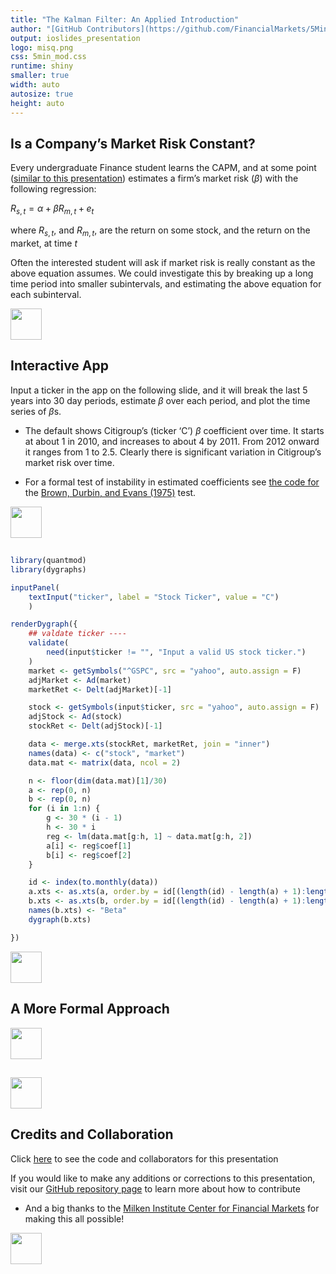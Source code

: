 ```yaml
---
title: "The Kalman Filter: An Applied Introduction"
author: "[GitHub Contributors](https://github.com/FinancialMarkets/5MinuteFinance/graphs/contributors)"
output: ioslides_presentation
logo: misq.png
css: 5min_mod.css
runtime: shiny
smaller: true
width: auto
autosize: true
height: auto
---
```


## Is a Company's Market Risk Constant?

Every undergraduate Finance student learns the CAPM, and at some point ([similar to this presentation](https://micfm.shinyapps.io/The_CAPM/)) estimates a firm's market risk ($\beta$) with the following regression:

$R_{s,t} = \alpha + \beta R_{m,t} + e_t$

where $R_{s,t}$, and $R_{m,t}$, are the return on some stock, and the return on the market, at time $t$

Often the interested student will ask if market risk is really constant as the above equation assumes.  We could investigate this by breaking up a long time period into smaller subintervals, and estimating the above equation for each subinterval.  

<div class="MIfooter"><img src="mi.png" style="height:50px;"></div> 

##  Interactive App

Input a ticker in the app on the following slide, and it will break the last 5 years into 30 day periods, estimate $\beta$ over each period, and plot the time series of $\beta$s.

-  The default shows Citigroup's (ticker 'C') $\beta$ coefficient over time.  It starts at about 1 in 2010, and increases to about 4 by 2011.  From 2012 onward it ranges from 1 to 2.5.  Clearly there is significant variation in Citigroup's market risk over time.  

-  For a formal test of instability in estimated coefficients see [the code for](https://github.com/Matt-Brigida/BDE_75/blob/master/BDE_75_test.R) the [Brown, Durbin, and Evans (1975)](https://scholar.google.com/scholar?hl=en&q=brown+durbin+evans+1975) test.  

<div class="MIfooter"><img src="mi.png" style="height:50px;"></div> 

## 

```r
library(quantmod)
library(dygraphs)

inputPanel(
    textInput("ticker", label = "Stock Ticker", value = "C")
    )

renderDygraph({
    ## valdate ticker ----
    validate(
        need(input$ticker != "", "Input a valid US stock ticker.")
    )
    market <- getSymbols("^GSPC", src = "yahoo", auto.assign = F)
    adjMarket <- Ad(market)
    marketRet <- Delt(adjMarket)[-1]

    stock <- getSymbols(input$ticker, src = "yahoo", auto.assign = F)
    adjStock <- Ad(stock)
    stockRet <- Delt(adjStock)[-1]

    data <- merge.xts(stockRet, marketRet, join = "inner")
    names(data) <- c("stock", "market")
    data.mat <- matrix(data, ncol = 2)

    n <- floor(dim(data.mat)[1]/30)
    a <- rep(0, n)
    b <- rep(0, n)
    for (i in 1:n) {
        g <- 30 * (i - 1)
        h <- 30 * i
        reg <- lm(data.mat[g:h, 1] ~ data.mat[g:h, 2])
        a[i] <- reg$coef[1]
        b[i] <- reg$coef[2]
    }

    id <- index(to.monthly(data))
    a.xts <- as.xts(a, order.by = id[(length(id) - length(a) + 1):length(id)])
    b.xts <- as.xts(b, order.by = id[(length(id) - length(a) + 1):length(id)])
    names(b.xts) <- "Beta"
    dygraph(b.xts)

})
```

<div class="MIfooter"><img src="mi.png" style="height:50px;"></div> 


## A More Formal Approach






<div class="MIfooter"><img src="mi.png" style="height:50px;"></div> 


##

<!-- app showing time varying beta from the K filter -->

<div class="MIfooter"><img src="mi.png" style="height:50px;"></div> 

## Credits and Collaboration

Click [here](https://github.com/FinancialMarkets/5MinuteFinance/blob/master/Econometrics/monte_carlo/monte_carlo.Rmd) to see the code and collaborators for this presentation

If you would like to make any additions or corrections to this presentation, visit our [GitHub repository page](https://github.com/FinancialMarkets/5MinuteFinance#how-to-contribute) to learn more about how to contribute

- And a big thanks to the [Milken Institute Center for Financial Markets](http://www.milkeninstitute.org/centers/markets) for making this all possible!


<div class="MIfooter"><img src="mi.png" style="height:50px;"></div> 


<!-- next presentation:  show the time series of the distribution of beta calculated from the K filter -- see the density.txt file -->
